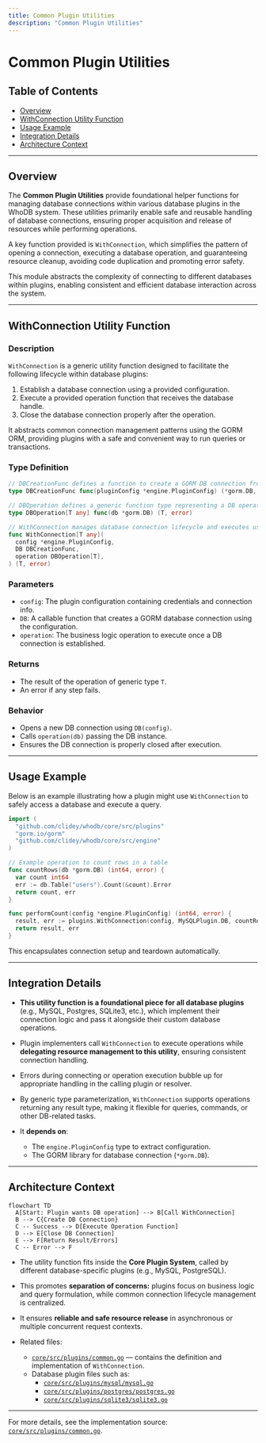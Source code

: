 ```yaml
---
title: Common Plugin Utilities
description: "Common Plugin Utilities"
---
```

# Common Plugin Utilities

## Table of Contents

- [Overview](#overview)
- [WithConnection Utility Function](#withconnection-utility-function)
- [Usage Example](#usage-example)
- [Integration Details](#integration-details)
- [Architecture Context](#architecture-context)

---

## Overview

The **Common Plugin Utilities** provide foundational helper functions for managing database connections within various database plugins in the WhoDB system. These utilities primarily enable safe and reusable handling of database connections, ensuring proper acquisition and release of resources while performing operations.

A key function provided is `WithConnection`, which simplifies the pattern of opening a connection, executing a database operation, and guaranteeing resource cleanup, avoiding code duplication and promoting error safety.

This module abstracts the complexity of connecting to different databases within plugins, enabling consistent and efficient database interaction across the system.

---

## WithConnection Utility Function

### Description

`WithConnection` is a generic utility function designed to facilitate the following lifecycle within database plugins:

1. Establish a database connection using a provided configuration.
2. Execute a provided operation function that receives the database handle.
3. Close the database connection properly after the operation.

It abstracts common connection management patterns using the GORM ORM, providing plugins with a safe and convenient way to run queries or transactions.

### Type Definition

```go
// DBCreationFunc defines a function to create a GORM DB connection from a PluginConfig.
type DBCreationFunc func(pluginConfig *engine.PluginConfig) (*gorm.DB, error)

// DBOperation defines a generic function type representing a DB operation that accepts a GORM DB pointer and returns a result and an error.
type DBOperation[T any] func(db *gorm.DB) (T, error)

// WithConnection manages database connection lifecycle and executes user-defined DBOperation.
func WithConnection[T any](
  config *engine.PluginConfig,
  DB DBCreationFunc,
  operation DBOperation[T],
) (T, error)
```

### Parameters

- `config`: The plugin configuration containing credentials and connection info.
- `DB`: A callable function that creates a GORM database connection using the configuration.
- `operation`: The business logic operation to execute once a DB connection is established.

### Returns

- The result of the operation of generic type `T`.
- An error if any step fails.

### Behavior

- Opens a new DB connection using `DB(config)`.
- Calls `operation(db)` passing the DB instance.
- Ensures the DB connection is properly closed after execution.

---

## Usage Example

Below is an example illustrating how a plugin might use `WithConnection` to safely access a database and execute a query.

```go
import (
  "github.com/clidey/whodb/core/src/plugins"
  "gorm.io/gorm"
  "github.com/clidey/whodb/core/src/engine"
)

// Example operation to count rows in a table
func countRows(db *gorm.DB) (int64, error) {
  var count int64
  err := db.Table("users").Count(&count).Error
  return count, err
}

func performCount(config *engine.PluginConfig) (int64, error) {
  result, err := plugins.WithConnection(config, MySQLPlugin.DB, countRows)
  return result, err
}
```

This encapsulates connection setup and teardown automatically.

---

## Integration Details

- **This utility function is a foundational piece for all database plugins** (e.g., MySQL, Postgres, SQLite3, etc.), which implement their connection logic and pass it alongside their custom database operations.

- Plugin implementers call `WithConnection` to execute operations while **delegating resource management to this utility**, ensuring consistent connection handling.

- Errors during connecting or operation execution bubble up for appropriate handling in the calling plugin or resolver.

- By generic type parameterization, `WithConnection` supports operations returning any result type, making it flexible for queries, commands, or other DB-related tasks.

- It **depends on**:
  - The `engine.PluginConfig` type to extract configuration.
  - The GORM library for database connection (`*gorm.DB`).

---

## Architecture Context

```mermaid
flowchart TD
  A[Start: Plugin wants DB operation] --> B[Call WithConnection]
  B --> C{Create DB Connection}
  C -- Success --> D[Execute Operation Function]
  D --> E[Close DB Connection]
  E --> F[Return Result/Errors]
  C -- Error --> F
```

- The utility function fits inside the **Core Plugin System**, called by different database-specific plugins (e.g., MySQL, PostgreSQL).

- This promotes **separation of concerns:** plugins focus on business logic and query formulation, while common connection lifecycle management is centralized.

- It ensures **reliable and safe resource release** in asynchronous or multiple concurrent request contexts.

- Related files:
  - [`core/src/plugins/common.go`](/core/src/plugins/common.go) — contains the definition and implementation of `WithConnection`.
  - Database plugin files such as:
    - [`core/src/plugins/mysql/mysql.go`](/core/src/plugins/mysql/mysql.go)
    - [`core/src/plugins/postgres/postgres.go`](/core/src/plugins/postgres/postgres.go)
    - [`core/src/plugins/sqlite3/sqlite3.go`](/core/src/plugins/sqlite3/sqlite3.go)

---

For more details, see the implementation source: [`core/src/plugins/common.go`](/core/src/plugins/common.go).
